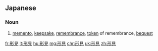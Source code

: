==Japanese==
{{ja-kanjitab|かた|み|yomi=kun}}

===Noun===
{{ja-noun|かたみ}}
# [[memento]], [[keepsake]], [[remembrance]], [[token]] of remembrance, [[bequest]]

[[fr:形見]]
[[lt:形見]]
[[hu:形見]]
[[mg:形見]]
[[chr:形見]]
[[uk:形見]]
[[zh:形見]]